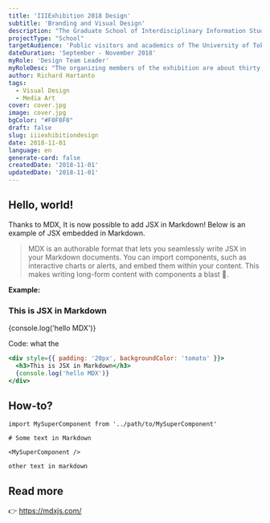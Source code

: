 ```yaml
---
title: 'IIIExhibition 2018 Design'
subtitle: 'Branding and Visual Design'
description: "The Graduate School of Interdisciplinary Information Studies, The University of Tokyo holds a bi-annual media art exhibition called iiiExhibition. I led the design team for the second exhibition of the year."
projectType: "School"
targetAudience: 'Public visitors and academics of The University of Tokyo'
dateDuration: 'September - November 2018'
myRole: 'Design Team Leader'
myRoleDesc: "The organizing members of the exhibition are about thirty people, each with different roles on their own. The design team for the second exhibition are of three people. I brushed up the brand visual and designed the floor map, banner, and poster, and icons. Yokoe Reina designed the flyers, captions, and other layout related elements. Nakahara Takafumi designed the booklet that documents the entire exhibition."
author: Richard Hartanto
tags:
  - Visual Design
  - Media Art
cover: cover.jpg
image: cover.jpg
bgColor: "#F0F0F0"
draft: false
slug: iiiexhibitiondesign
date: 2018-11-01
language: en
generate-card: false
createdDate: '2018-11-01'
updatedDate: '2018-11-01'
---
```


## Hello, world!

Thanks to MDX, It is now possible to add JSX in Markdown! Below is an example of JSX embedded in Markdown. <br />

> MDX is an authorable format that lets you seamlessly write JSX in your Markdown documents. You can import components, such as interactive charts or alerts, and embed them within your content. This makes writing long-form content with components a blast 🚀.


**Example:**

<div style={{ padding: '20px', backgroundColor: 'tomato' }}>
  <h3>This is JSX in Markdown</h3>
  {console.log('hello MDX')}
</div>

Code: what the

```jsx
<div style={{ padding: '20px', backgroundColor: 'tomato' }}>
  <h3>This is JSX in Markdown</h3>
  {console.log('hello MDX')}
</div>
```


## How-to?

```jsx{5}
import MySuperComponent from '../path/to/MySuperComponent'

# Some text in Markdown

<MySuperComponent />

other text in markdown
```

## Read more

👉 https://mdxjs.com/
